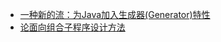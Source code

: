 

- [一种新的流：为Java加入生成器(Generator)特性](https://mp.weixin.qq.com/s/v-HMKBWxtz1iakxFL09PDw)
- [论面向组合子程序设计方法](https://www.iteye.com/blog/ajoo-23303)